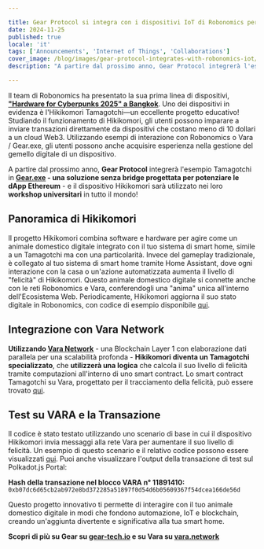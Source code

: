 ```yaml
---

title: Gear Protocol si integra con i dispositivi IoT di Robonomics per accelerare l'uso e l'educazione della tecnologia Blockchain
date: 2024-11-25
published: true
locale: 'it'
tags: ['Announcements', 'Internet of Things', 'Collaborations']
cover_image: /blog/images/gear-protocol-integrates-with-robonomics-iot/cover.webp
description: "A partire dal prossimo anno, Gear Protocol integrerà l'esempio Tamagotchi in Gear.exe - una soluzione senza bridge progettata per potenziare le dApp Ethereum - e il dispositivo Hikikomori sarà utilizzato nei loro workshop universitari in tutto il mondo!"

---
```


Il team di Robonomics ha presentato la sua prima linea di dispositivi, **["Hardware for Cyberpunks 2025" a Bangkok](https://x.com/AIRA_Robonomics/status/1856724439439913110)**. Uno dei dispositivi in evidenza è l'Hikikomori Tamagotchi—un eccellente progetto educativo! Studiando il funzionamento di Hikikomori, gli utenti possono imparare a inviare transazioni direttamente da dispositivi che costano meno di 10 dollari a un cloud Web3. Utilizzando esempi di interazione con Robonomics o Vara / Gear.exe, gli utenti possono anche acquisire esperienza nella gestione del gemello digitale di un dispositivo.

A partire dal prossimo anno, **Gear Protocol** integrerà l'esempio Tamagotchi in **[Gear.exe](https://gear-tech.io/gear-exe) - una soluzione senza bridge progettata per potenziare le dApp Ethereum** - e il dispositivo Hikikomori sarà utilizzato nei loro **workshop universitari** in tutto il mondo!

## Panoramica di Hikikomori

Il progetto Hikikomori combina software e hardware per agire come un animale domestico digitale integrato con il tuo sistema di smart home, simile a un Tamagotchi ma con una particolarità. Invece del gameplay tradizionale, è collegato al tuo sistema di smart home tramite Home Assistant, dove ogni interazione con la casa o un'azione automatizzata aumenta il livello di "felicità" di Hikikomori. Questo animale domestico digitale si connette anche con le reti Robonomics e Vara, conferendogli una "anima" unica all'interno dell'Ecosistema Web. Periodicamente, Hikikomori aggiorna il suo stato digitale in Robonomics, con codice di esempio disponibile [qui](https://github.com/airalab/hikikomori-tamagotchi/tree/only-robonomics/main).

## Integrazione con Vara Network

**Utilizzando [Vara Network](https://vara.network)** - una Blockchain Layer 1 con elaborazione dati parallela per una scalabilità profonda - **Hikikomori diventa un Tamagotchi specializzato**, che **utilizzerà una logica** che calcola il suo livello di felicità tramite computazioni all'interno di uno smart contract. Lo smart contract Tamagotchi su Vara, progettato per il tracciamento della felicità, può essere trovato [qui](https://idea.gear-tech.io/programs/0x8e5f2de1fea16db5a65d4e64bca1f8a709585853749b3572ff15487db2146771?node=wss%3A%2F%2Ftestnet.vara.network).

## Test su VARA e la Transazione

Il codice è stato testato utilizzando uno scenario di base in cui il dispositivo Hikikomori invia messaggi alla rete Vara per aumentare il suo livello di felicità. Un esempio di questo scenario e il relativo codice possono essere visualizzati [qui](https://github.com/airalab/hikikomori-tamagotchi/tree/main/main). Puoi anche visualizzare l'output della transazione di test sul Polkadot.js Portal:

**Hash della transazione nel blocco VARA n° 11891410:**
`0xb07dc6d65cb2ab972e8bd372285a51897f0d54d6b05609367f54dcea166de56d`

Questo progetto innovativo ti permette di interagire con il tuo animale domestico digitale in modi che fondono automazione, IoT e blockchain, creando un'aggiunta divertente e significativa alla tua smart home.

**Scopri di più su Gear su [gear-tech.io](https://gear-tech.io) e su Vara su [vara.network](https://vara.network)**